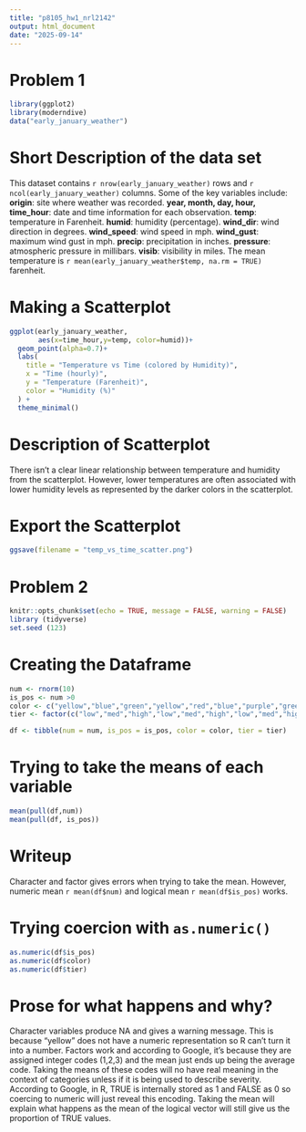 ```yaml
---
title: "p8105_hw1_nrl2142"
output: html_document
date: "2025-09-14"
---
```


# Problem 1 

```r
library(ggplot2)
library(moderndive)
data("early_january_weather")
```

# Short Description of the data set 
This dataset contains `r nrow(early_january_weather)` rows and `r ncol(early_january_weather)` columns. 
Some of the key variables include:
**origin**: site where weather was recorded.
**year, month, day, hour, time_hour**: date and time information for each observation.
**temp**: temperature in Farenheit.
**humid**: humidity (percentage).
**wind_dir**: wind direction in degrees.
**wind_speed**: wind speed in mph.
**wind_gust**: maximum wind gust in mph.
**precip**: precipitation in inches.
**pressure**: atmospheric pressure in millibars.
**visib**: visibility in miles.
The mean temperature is `r mean(early_january_weather$temp, na.rm = TRUE)` farenheit.

# Making a Scatterplot
```r
ggplot(early_january_weather,
       aes(x=time_hour,y=temp, color=humid))+
  geom_point(alpha=0.7)+
  labs(
    title = "Temperature vs Time (colored by Humidity)",
    x = "Time (hourly)",
    y = "Temperature (Farenheit)",
    color = "Humidity (%)"
  ) +
  theme_minimal()
```

# Description of Scatterplot 
There isn't a clear linear relationship between temperature and humidity from the scatterplot. However, lower temperatures are often associated with lower humidity levels as represented by the darker colors in the scatterplot. 

# Export the Scatterplot 
```r
ggsave(filename = "temp_vs_time_scatter.png")
```

# Problem 2 
```r
knitr::opts_chunk$set(echo = TRUE, message = FALSE, warning = FALSE)
library (tidyverse)
set.seed (123)
```
# Creating the Dataframe 
```r
num <- rnorm(10)
is_pos <- num >0
color <- c("yellow","blue","green","yellow","red","blue","purple","green","yellow","red")
tier <- factor(c("low","med","high","low","med","high","low","med","high","low"),levels = c("low,","med","high"))

df <- tibble(num = num, is_pos = is_pos, color = color, tier = tier)
```

# Trying to take the means of each variable 
```r
mean(pull(df,num))
mean(pull(df, is_pos))
```

# Writeup 
Character and factor gives errors when trying to take the mean. However, numeric mean `r mean(df$num)` and logical mean `r mean(df$is_pos)` works. 

# Trying coercion with `as.numeric()`
```r
as.numeric(df$is_pos)
as.numeric(df$color)
as.numeric(df$tier)
```
# Prose for what happens and why?
Character variables produce NA and gives a warning message. This is because "yellow" does not have a numeric representation so R can't turn it into a number. Factors work and according to Google, it's because they are assigned integer codes (1,2,3) and the mean just ends up being the average code. Taking the means of these codes will no have real meaning in the context of categories unless if it is being used to describe severity. According to Google, in R, TRUE is internally stored as 1 and FALSE as 0 so coercing to numeric will just reveal this encoding. Taking the mean will explain what happens as the mean of the logical vector will still give us the proportion of TRUE values. 



